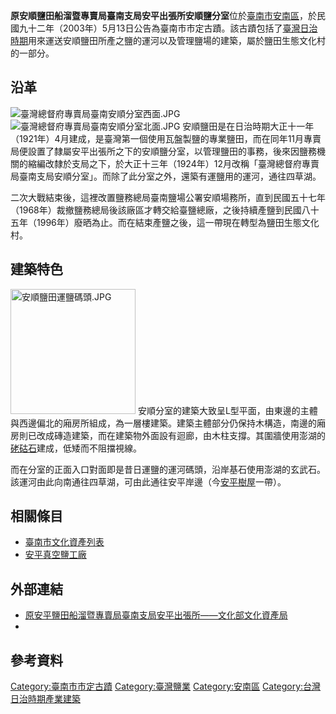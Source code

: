 {{coord|23.0259499|N|120.1433833|E|display=title}}
{{tw monument
|name=原安順鹽田船溜暨專賣局臺南支局安平出張所安順鹽分室
|formername=
|image=安順鹽田船溜暨專賣局台南支局安平出張所.JPG
|imagename=廳舍外觀
|othername=
|formalname=
|level=直轄市定古蹟
|class=工業遺跡
|time={{JPN}}大正十二年（1923年）
|location={{TWN}}臺南市安南區大眾街101巷250號
|open=
|cost=
|website=
|reg_url =https://nchdb.boch.gov.tw/assets/overview/monument/20030513000023
}}
'''原安順鹽田船溜暨專賣局臺南支局安平出張所安順鹽分室'''位於[[臺南市|臺南市]][[安南區|安南區]]，於民國九十二年（2003年）5月13日公告為臺南市市定古蹟{{r|文}}。該古蹟包括了[[臺灣日治時期|臺灣日治時期]]用來運送安順鹽田所產之鹽的運河以及管理鹽場的建築，屬於鹽田生態文化村的一部分{{r|鹽}}。

== 沿革 ==
[[File:臺灣總督府專賣局臺南安順分室西面.JPG|left]]
[[File:臺灣總督府專賣局臺南安順分室北面.JPG|left]]
安順鹽田是在日治時期大正十一年（1921年）4月建成，是臺灣第一個使用瓦盤製鹽的專業鹽田，而在同年11月專賣局便設置了隸屬安平出張所之下的安順鹽分室，以管理鹽田的事務，後來因鹽務機關的縮編改隸於支局之下，於大正十三年（1924年）12月改稱「臺灣總督府專賣局臺南支局安順分室」。而除了此分室之外，還築有運鹽用的運河，通往四草湖{{r|鹽}}{{r|王}}。

二次大戰結束後，這裡改置鹽務總局臺南鹽場公署安順場務所，直到民國五十七年（1968年）裁撤鹽務總局後該廠區才轉交給臺鹽總廠，之後持續產鹽到民國八十五年（1996年）廢晒為止。而在結束產鹽之後，這一帶現在轉型為鹽田生態文化村{{r|鹽}}。

== 建築特色 ==
[[File:安順鹽田運鹽碼頭.JPG|200px]]
安順分室的建築大致呈L型平面，由東邊的主體與西邊偏北的廂房所組成，為一層樓建築。建築主體部分仍保持木構造，南邊的廂房則已改成磚造建築，而在建築物外面設有迴廊，由木柱支撐。其圍牆使用澎湖的[[硓𥑮石|硓𥑮石]]建成，低矮而不阻擋視線{{r|鹽}}{{r|王}}。

而在分室的正面入口對面即是昔日運鹽的運河碼頭，沿岸基石使用澎湖的玄武石。該運河由此向南通往四草湖，可由此通往安平岸邊（今[[安平樹屋|安平樹屋]]一帶）{{r|王}}。

== 相關條目 ==
*[[臺南市文化資產列表|臺南市文化資產列表]]
*[[安平真空鹽工廠|安平真空鹽工廠]]

== 外部連結 ==
*[https://nchdb.boch.gov.tw/assets/advanceSearch/monument/20030513000023 原安平鹽田船溜暨專賣局臺南支局安平出張所——文化部文化資產局] {{Wayback|url=https://nchdb.boch.gov.tw/assets/advanceSearch/monument/20030513000023 |date=20190502034433 }}
*{{facebook|siohouse|夕遊鹽}}

== 參考資料 ==
{{reflist|2|refs=
<ref name="鹽">{{cite book|author=張復明、方俊育 |title=台灣的鹽業 |publisher=遠足文化 |location=台北縣新店市 |isbn=978-986-6731-20-4 |pages=166、167頁|date=2008年11月}}</ref>
<ref name="文">[https://nchdb.boch.gov.tw/assets/advanceSearch/monument/20030513000023 原安平鹽田船溜暨專賣局臺南支局安平出張所] {{Wayback|url=https://nchdb.boch.gov.tw/assets/advanceSearch/monument/20030513000023 |date=20190502034433 }}.文化部文化資產局</ref>
<ref name="王">{{cite book|author=王浩一 |title=黑瓦與老樹 |publisher=心靈工坊文化 |location=台北市 |isbn=978-986-80248-3-0 |pages=100－103頁|date=2010年8月}}</ref>
}}

{{臺灣鹽業}}
{{臺南市古蹟}}
{{台灣直轄市定古蹟}}
[[Category:臺南市市定古蹟|Category:臺南市市定古蹟]]
[[Category:臺灣鹽業|Category:臺灣鹽業]]
[[Category:安南區|Category:安南區]]
[[Category:台灣日治時期產業建築|Category:台灣日治時期產業建築]]
